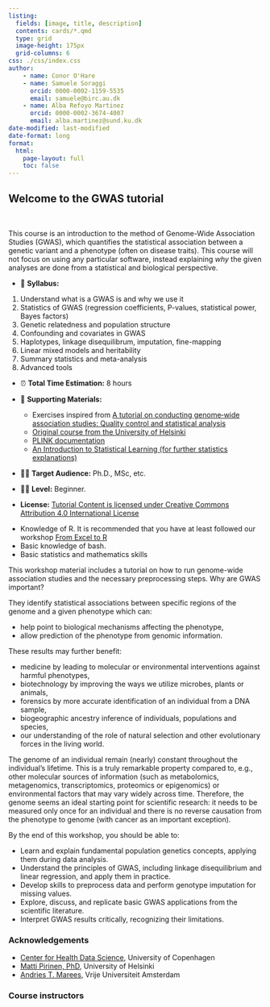 ```yaml
---
listing:
  fields: [image, title, description]
  contents: cards/*.qmd
  type: grid
  image-height: 175px
  grid-columns: 6
css: ./css/index.css
author:
    - name: Conor O'Hare
    - name: Samuele Soraggi
      orcid: 0000-0002-1159-5535
      email: samuele@birc.au.dk
    - name: Alba Refoyo Martinez
      orcid: 0000-0002-3674-4007
      email: alba.martinez@sund.ku.dk
date-modified: last-modified
date-format: long
format:
  html:
    page-layout: full
    toc: false
---
```


::: {.hero-banner}
# Welcome to the GWAS tutorial
:::

<br>

This course is an introduction to the method of Genome-Wide Association Studies (GWAS), which quantifies the statistical 
association between a genetic variant and a phenotype (often on disease traits). This course will not focus on using any 
particular software, instead explaining *why* the given analyses are done from a statistical and biological perspective. 

:::{.callout-note title="Course Overview"}
- 📖 **Syllabus:**  

1. Understand what is a GWAS is and why we use it  
2. Statistics of GWAS (regression coefficients, P-values, statistical power, Bayes factors)  
3. Genetic relatedness and population structure  
4. Confounding and covariates in GWAS  
5. Haplotypes, linkage disequilibrum, imputation, fine-mapping  
6. Linear mixed models and heritability  
7. Summary statistics and meta-analysis  
8. Advanced tools 

- ⏰ **Total Time Estimation:** 8 hours  

- 📁 **Supporting Materials:**
    - Exercises inspired from [A tutorial on conducting genome‐wide association studies: Quality control and statistical analysis](https://pmc.ncbi.nlm.nih.gov/articles/PMC6001694/) 
    - [Original course from the University of Helsinki](https://www.mv.helsinki.fi/home/mjxpirin/GWAS_course)
    - [PLINK documentation](https://zzz.bwh.harvard.edu/plink/)
    - [An Introduction to Statistical Learning (for further statistics explanations)](https://www.statlearning.com/)
- 👨‍💻 **Target Audience:** Ph.D., MSc, etc.
- 👩‍🎓 **Level:** Beginner.
- **License:** [Tutorial Content is licensed under Creative Commons Attribution 4.0 International License](https://creativecommons.org/licenses/by/4.0/)
:::

:::{.callout-warning title="Course Requirements"}

- Knowledge of R. It is recommended that you have at least followed our workshop [From Excel to R](https://github.com/Center-for-Health-Data-Science/FromExceltoR)
- Basic knowledge of bash.
- Basic statistics and mathematics skills
:::

This workshop material includes a tutorial on how to run genome-wide association studies and the necessary preprocessing steps. Why are GWAS important? 

They identify statistical associations between specific regions of the genome and a given phenotype which can:

- help point to biological mechanisms affecting the phenotype,  
- allow prediction of the phenotype from genomic information.  

These results may further benefit:  

- medicine by leading to molecular or environmental interventions against harmful phenotypes,  
- biotechnology by improving the ways we utilize microbes, plants or animals,  
- forensics by more accurate identification of an individual from a DNA sample,  
- biogeographic ancestry inference of individuals, populations and species,  
- our understanding of the role of natural selection and other evolutionary forces in the living world.  

The genome of an individual remain (nearly) constant throughout the individual’s lifetime. This is a truly remarkable property compared to, e.g., other molecular sources of information (such as metabolomics, metagenomics, transcriptomics, proteomics or epigenomics) or environmental factors that may vary widely across time. Therefore, the genome seems an ideal starting point for scientific research: it needs to be measured only once for an individual and there is no reverse causation from the phenotype to genome (with cancer as an important exception).

::: {.callout-tip title="Course Goals"}
By the end of this workshop, you should be able to:

- Learn and explain fundamental population genetics concepts, applying them during data analysis.
- Understand the principles of GWAS, including linkage disequilibrium and linear regression, and apply them in practice.
- Develop skills to preprocess data and perform genotype imputation for missing values.
- Explore, discuss, and replicate basic GWAS applications from the scientific literature.
- Interpret GWAS results critically, recognizing their limitations.
:::

### Acknowledgements

- [Center for Health Data Science](https://heads.ku.dk/), University of Copenhagen
- [Matti Pirinen, PhD](https://www.mv.helsinki.fi/home/mjxpirin/), University of Helsinki
- [Andries T. Marees](https://research.vu.nl/en/persons/andries-marees), Vrije Universiteit Amsterdam


### Course instructors